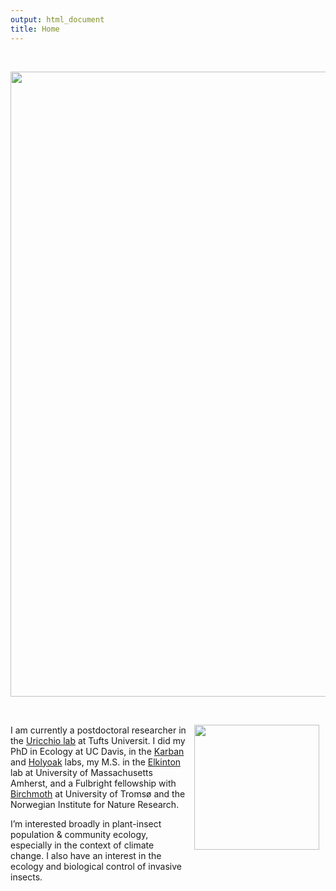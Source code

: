 ```yaml
---
output: html_document
title: Home
---
```


<br>

![](pics/wooly bear lupine.jpeg){width=1000px}

</center>
<br>
<div style= "float:right;position: relative; top: -10px; padding:10px;">
![](pics/adampepi.jpg){width=200px}
</div>
I am currently a postdoctoral researcher in the [ Uricchio lab](https://uricchio.github.io/) at Tufts Universit. I did my PhD in Ecology at UC Davis, in the [Karban](https://karban.wordpress.com/) and [Holyoak](http://www.des.ucdavis.edu/faculty/holyoak/) labs, my M.S. in the [Elkinton](https://elkintonlab.wordpress.com/) lab at University of Massachusetts Amherst, and a Fulbright fellowship with [Birchmoth](http://www.birchmoth.no/) at University of Tromsø and the Norwegian Institute for Nature Research. 

I’m interested broadly in plant-insect population & community ecology, especially in the context of climate change. I also have an interest in the ecology and biological control of invasive insects.

<br>



<!-- Global site tag (gtag.js) - Google Analytics -->
<script async src="https://www.googletagmanager.com/gtag/js?id=UA-187123577-1"></script>
<script>
  window.dataLayer = window.dataLayer || [];
  function gtag(){dataLayer.push(arguments);}
  gtag('js', new Date());

  gtag('config', 'UA-187123577-1');
</script>
